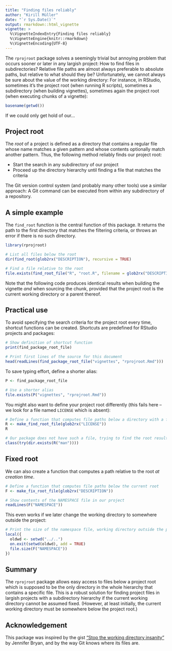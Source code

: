 ```yaml
---
title: "Finding files reliably"
author: "Kirill Müller"
date: "`r Sys.Date()`"
output: rmarkdown::html_vignette
vignette: >
  %\VignetteIndexEntry{Finding files reliably}
  %\VignetteEngine{knitr::rmarkdown}
  %\VignetteEncoding{UTF-8}
---
```


The `rprojroot` package solves a seemingly trivial but annoying problem
that occurs sooner or later
in any largish project:
How to find files in subdirectories?
Relative file paths are almost always preferable to absolute paths,
but relative to what should they be?
Unfortunately, we cannot always be sure about the value of the working directory:
For instance, in RStudio,
sometimes it's the project root (when running R scripts),
sometimes a subdirectory (when building vignettes),
sometimes again the project root (when executing chunks of a vignette):

```r
basename(getwd())
```

If we could only get hold of our...


## Project root

The *root* of a project is defined as a directory that contains a regular file
whose name matches a given pattern and whose contents optionally match
another pattern.
Thus, the following method reliably finds our project root:

- Start the search in any subdirectory of our project
- Proceed up the directory hierarchy until finding a file that matches
the criteria

The Git version control system (and probably many other tools) use a similar
approach: A Git command can be executed from within any subdirectory of a
repository.


## A simple example

The `find_root` function is the central function of this package.
It returns the path to the first directory that matches the filtering criteria,
or throws an error if there is no such directory.

```r
library(rprojroot)

# List all files below the root
dir(find_root(glob2rx("DESCRIPTION"), recursive = TRUE)

# Find a file relative to the root
file.exists(find_root_file("R", "root.R", filename = glob2rx("DESCRIPTION")))
```

Note that the following code produces identical results when building the
vignette *and* when sourcing the chunk, provided that the project root is the current working directory or a parent thereof.


## Practical use

To avoid specifying the search criteria for the project root every time,
shortcut functions can be created.
Shortcuts are predefined for RStudio projects and packages:

```r
# Show definition of shortcut function
print(find_package_root_file)

# Print first lines of the source for this document
head(readLines(find_package_root_file("vignettes", "rprojroot.Rmd")))
```

To save typing effort, define a shorter alias:

```r
P <- find_package_root_file

# Use a shorter alias
file.exists(P("vignettes", "rprojroot.Rmd"))
```

You might also want to define your project root differently
(this fails here -- we look for a file named `LICENSE` which is absent):

```r
# Define a function that computes file paths below a directory with a file named LICENSE
R <- make_find_root_file(glob2rx("LICENSE"))
R

# Our package does not have such a file, trying to find the root results in an error
class(try(dir.exists(R("man"))))
```


## Fixed root

We can also create a function
that computes a path relative to the root *at creation time*.

```r
# Define a function that computes file paths below the current root
F <- make_fix_root_file(glob2rx("DESCRIPTION"))

# Show contents of the NAMESPACE file in our project
readLines(F("NAMESPACE"))
```

This even works if we later change the working directory to somewhere outside
the project:

```r
# Print the size of the namespace file, working directory outside the project
local({
  oldwd <- setwd("../..")
  on.exit(setwd(oldwd), add = TRUE)
  file.size(F("NAMESPACE"))
})
```


## Summary

The `rprojroot` package allows easy access to files below a project root
which is supposed to be the only directory in the whole hierarchy that contains
a specific file.
This is a robust solution for finding project files in largish projects
with a subdirectory hierarchy if the current working directory cannot be assumed
fixed.
(However, at least initially, the current working directory must be
somewhere below the project root.)


## Acknowledgement

This package was inspired by the gist
["Stop the working directory insanity"](https://gist.github.com/jennybc/362f52446fe1ebc4c49f)
by Jennifer Bryan, and by the way Git knows where its files are.
